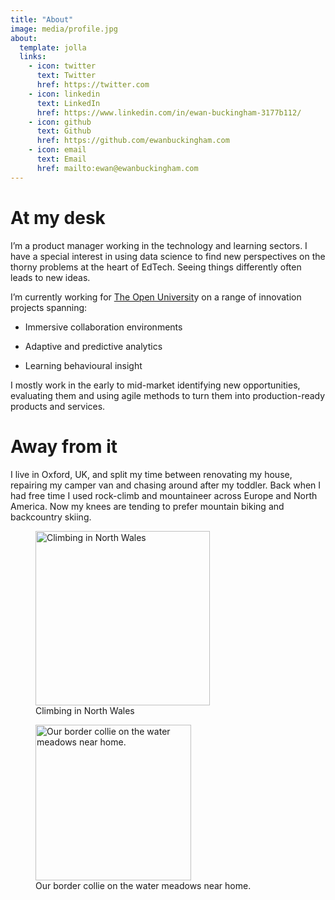 ```yaml
---
title: "About"
image: media/profile.jpg
about:
  template: jolla
  links:
    - icon: twitter
      text: Twitter
      href: https://twitter.com
    - icon: linkedin
      text: LinkedIn
      href: https://www.linkedin.com/in/ewan-buckingham-3177b112/
    - icon: github
      text: Github
      href: https://github.com/ewanbuckingham.com
    - icon: email
      text: Email
      href: mailto:ewan@ewanbuckingham.com
---
```


# At my desk

I'm a product manager working in the technology and learning sectors. I have a special interest in using data science to find new perspectives on the thorny problems at the heart of EdTech. Seeing things differently often leads to new ideas.

I'm currently working for [The Open Universit](http://www.open.ac.uk/)y on a range of innovation projects spanning:

-   Immersive collaboration environments

-   Adaptive and predictive analytics

-   Learning behavioural insight

I mostly work in the early to mid-market identifying new opportunities, evaluating them and using agile methods to turn them into production-ready products and services.

# Away from it

I live in Oxford, UK, and split my time between renovating my house, repairing my camper van and chasing around after my toddler. Back when I had free time I used rock-climb and mountaineer across Europe and North America. Now my knees are tending to prefer mountain biking and backcountry skiing.

::: {layout-ncol="2"}
![Climbing in North Wales](media/eb_climb.jpg){fig-alt="Rock climbing on the Idwal Slabs in North Wales." width="279"}

![Our border collie on the water meadows near home.](media/meg.jpeg){fig-alt="My border collie sitting in the sunshine on the species-rich water meadows that run through Oxford. She not usually this clean." width="249"}
:::
